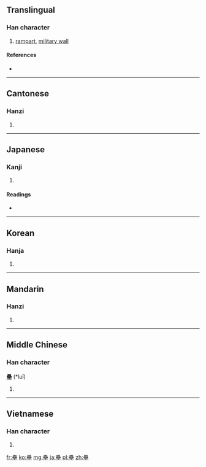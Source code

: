 {{also|垒|塁}}
==Translingual==

===Han character===
{{Han char|rn=32|rad=土|as=15|sn=18|four=6010<sub>4</sub>|canj=田田田土 (WWWG)}}

# [[rampart]], [[military wall]]

====References====
* {{Han ref|kx=0241.240|dkj=05574|dj=0481.150|hdz=10498.030|uh=58D8|ud=22744|bh=C253|bd=49747}}

----

==Cantonese==

===Hanzi===
{{yue-hanzi|jyut=|y=leui5|sim=垒}}

# {{defn|lang=yue|sort=土15}}

----

==Japanese==

===Kanji===
{{ja-kanji|grade=|rs=土15}}

# {{defn|lang=ja|sort=土15}}

====Readings====
* {{ja-readings|on=[[るい]] (rui)|kun=[[とりで]] (toride)}}

----

==Korean==

===Hanja===
{{ko-hanja|hangeul=[[루]], [[유]]|rv=ru, yu|mr=ru, yu}}

# {{defn|lang=ko|sort=土15}}

----

==Mandarin==

===Hanzi===
{{cmn-hanzi|sim=垒|pin=[[lěi]] ([[lei3]])|wg=lei<sup>3</sup>}}

# {{defn|lang=cmn|sort=土15}}

----

==Middle Chinese==

===Han character===
'''壘''' (*luǐ)<!--asterisk indicates that this is a reconstructed pronunciation-->

# {{defn|lang=zhx-mid|sort=土15}}

----

==Vietnamese==

===Han character===
{{vi-hantu|[[luỹ]]|rs=土15}}

# {{defn|lang=vi|sort=土15}}

[[fr:壘]]
[[ko:壘]]
[[mg:壘]]
[[ja:壘]]
[[pl:壘]]
[[zh:壘]]